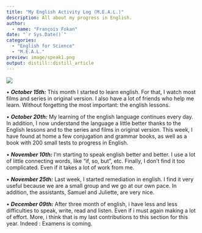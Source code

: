 ```yaml
---
title: "My English Activity Log (M.E.A.L.)"
description: All about my progress in English.
author:
  - name: "François Fokan" 
date: "`r Sys.Date()`"
categories:
  - "English for Science"
  - "M.E.A.L."
preview: image/speak1.png
output: distill::distill_article
---
```

![](image/speak2.jpg)

•	***October 15th:*** This month I started to learn english. For that, I watch most films and series in original version. I also have a lot of friends who help me learn. Without forgetting the most important: the english lessons.

•	***October 20th:*** My learning of the english language continues every day. In addition, I now understand the language a little better thanks to the English lessons and to the series and films in original version. This week, I have found at home a few conjugation and grammar books, as well as a book with 200 small tests to progress in English.

•	***November 10th:*** I’m starting to speak english better and better. I use a lot of little connecting words, like “if, so, but”, etc. Finally, I don’t find it too complicated. Even if it takes a lot of work from me.

•	***November 25th:*** Last week, I started remediation in english. I find it very useful because we are a small group and we go at our own pace. In addition, the assistants, Samuel and Juliette, are very nice.

•	***December 09th:*** After three month of english, i have less and less difficulties to speak, write, read and listen. Even if i must again making a lot of effort. More, i think that is my last contributions to this section for this year. Indeed : Examens is coming.
